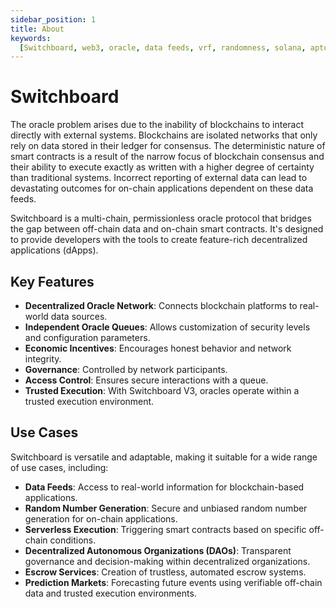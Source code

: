 ```yaml
---
sidebar_position: 1
title: About
keywords:
  [Switchboard, web3, oracle, data feeds, vrf, randomness, solana, aptos, near]
---
```


# Switchboard

The oracle problem arises due to the inability of blockchains to interact
directly with external systems. Blockchains are isolated networks that only rely
on data stored in their ledger for consensus. The deterministic nature of smart
contracts is a result of the narrow focus of blockchain consensus and their
ability to execute exactly as written with a higher degree of certainty than
traditional systems. Incorrect reporting of external data can lead to
devastating outcomes for on-chain applications dependent on these data feeds.

Switchboard is a multi-chain, permissionless oracle protocol that bridges the
gap between off-chain data and on-chain smart contracts. It's designed to
provide developers with the tools to create feature-rich decentralized
applications (dApps).

## Key Features

- **Decentralized Oracle Network**: Connects blockchain platforms to real-world
  data sources.
- **Independent Oracle Queues**: Allows customization of security levels and
  configuration parameters.
- **Economic Incentives**: Encourages honest behavior and network integrity.
- **Governance**: Controlled by network participants.
- **Access Control**: Ensures secure interactions with a queue.
- **Trusted Execution**: With Switchboard V3, oracles operate within a trusted
  execution environment.

## Use Cases

Switchboard is versatile and adaptable, making it suitable for a wide range of
use cases, including:

- **Data Feeds**: Access to real-world information for blockchain-based
  applications.
- **Random Number Generation**: Secure and unbiased random number generation for
  on-chain applications.
- **Serverless Execution**: Triggering smart contracts based on specific
  off-chain conditions.
- **Decentralized Autonomous Organizations (DAOs)**: Transparent governance and
  decision-making within decentralized organizations.
- **Escrow Services**: Creation of trustless, automated escrow systems.
- **Prediction Markets**: Forecasting future events using verifiable off-chain
  data and trusted execution environments.
